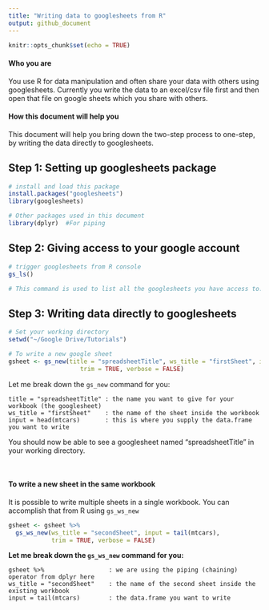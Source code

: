 ```yaml
---
title: "Writing data to googlesheets from R"
output: github_document
---
```


```r
knitr::opts_chunk$set(echo = TRUE)
```

#### Who you are

You use R for data manipulation and often share your data with others using googlesheets. Currently you write the data to an excel/csv file first and then open that file on google sheets which you share with others. 

#### How this document will help you

This document will help you bring down the two-step process to one-step, by writing the data directly to googlesheets. 

## Step 1: Setting up googlesheets package 


```r

# install and load this package
install.packages("googlesheets")
library(googlesheets)

# Other packages used in this document
library(dplyr)  #For piping
```
## Step 2: Giving access to your google account

```r
# trigger googlesheets from R console
gs_ls() 

# This command is used to list all the googlesheets you have access to. I am just using this to trigger your gmail account to ask you to grant permission. You can use any command from the googlesheets package here instead!

```

## Step 3: Writing data directly to googlesheets


```r

# Set your working directory
setwd("~/Google Drive/Tutorials")

# To write a new google sheet
gsheet <- gs_new(title = "spreadsheetTitle", ws_title = "firstSheet", input = head(mtcars),
                    trim = TRUE, verbose = FALSE)

```

Let me break down the `gs_new` command for you:

    title = "spreadsheetTitle" : the name you want to give for your workbook (the googlesheet)
    ws_title = "firstSheet"    : the name of the sheet inside the workbook
    input = head(mtcars)       : this is where you supply the data.frame you want to write


You should now be able to see a googlesheet named "spreadsheetTitle" in your working directory. 


&nbsp;
&nbsp;
&nbsp;




#### To write a new sheet in the same workbook

It is possible to write multiple sheets in a single workbook. You can accomplish that from R using `gs_ws_new`
```r

gsheet <- gsheet %>%   
  gs_ws_new(ws_title = "secondSheet", input = tail(mtcars),
            trim = TRUE, verbose = FALSE)

```
**Let me break down the `gs_ws_new` command for you: **

    gsheet %>%                  : we are using the piping (chaining) operator from dplyr here
    ws_title = "secondSheet"    : the name of the second sheet inside the existing workbook
    input = tail(mtcars)        : the data.frame you want to write


